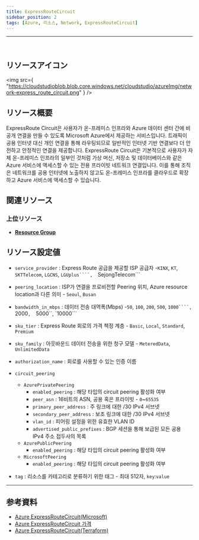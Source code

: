 ```yaml
---
title: ExpressRouteCircuit
sidebar_position: 2
tags: [Azure, 리소스, Network, ExpressRouteCircuit]
---
```


<hr />
<br />

## リソースアイコン

<img
    src={
        "https://cloudstudioblob.blob.core.windows.net/cloudstudio/azureImg/network-express_route_circuit.png"
    }
/>

## リソース概要

ExpressRoute Circuit은 사용자가 온-프레미스 인프라와 Azure 데이터 센터 간에 비공개 연결을 만들 수 있도록 Microsoft Azure에서 제공하는 서비스입니다.
트래픽이 공용 인터넷 대신 개인 연결을 통해 라우팅되므로 일반적인 인터넷 기반 연결보다 더 안전하고 안정적인 연결을 제공합니다.
ExpressRoute Circuit은 기본적으로 사용자가 자체 온-프레미스 인프라의 일부인 것처럼 가상 머신, 저장소 및 데이터베이스와 같은 Azure 서비스에 액세스할 수 있는 전용 프라이빗 네트워크 연결입니다.
이를 통해 조직은 네트워크를 공용 인터넷에 노출하지 않고도 온-프레미스 인프라를 클라우드로 확장하고 Azure 서비스에 액세스할 수 있습니다.

## 関連リソース

### 上位リソース

-   [**Resource Group**](https://docs.cstudio.app/docs/resource/azure/Base/ResourceGroup)

## リソース設定値

-   `service_provider` : Express Route 공급을 제공할 ISP 공급자 -`KINX`, `KT`, `SKTTelecom`, `LGCNS`, ` LGUplus````,   `SejongTelecom```

-   `peering_location` : ISP가 연결을 프로비전할 Peering 위치, Azure resource location과 다른 의미 - `Seoul`, `Busan`

-   `bandwidth_in_mbps` : 데이터 전송 대역폭(Mbps) -`50`, `100`, `200`, `500`, ` 1000````,   `2000`,  `5000``,  `10000```

-   `sku_tier` : Express Route 회로의 가격 책정 계층 - `Basic`, `Local`, `Standard`, `Premium`

-   `sku_family` : 아웃바운드 데이터 전송을 위한 청구 모델 - `MeteredData`, `UnlimitedData`

-   `authorization_name` : 회로를 사용할 수 있는 인증 이름

-   `circuit_peering`

    -   `AzurePrivatePeering`
        -   `enabled_peering` : 해당 타입의 circuit peering 활성화 여부
        -   `peer_asn` : 16비트의 ASN, 공용 혹은 프라이빗 - `0`~`65535`
        -   `primary_peer_address` : 주 링크에 대한 /30 IPv4 서브넷
        -   `secondary_peer_address` : 보조 링크에 대한 /30 IPv4 서브넷
        -   `vlan_id` : 피어링 설정을 위한 유효한 VLAN ID
        -   `advertised_public_prefixes` : BGP 세션을 통해 보급된 모든 공용 IPv4 주소 접두사의 목록
    -   `AzurePublicPeering`
        -   `enabled_peering` : 해당 타입의 circuit peering 활성화 여부
    -   `MicrosoftPeering`
        -   `enabled_peering` : 해당 타입의 circuit peering 활성화 여부

-   `tag` : 리소스를 카테고리로 분류하기 위한 태그 - 최대 512자, `key`:`value`

---

## 参考資料

-   [Azure ExpressRouteCircuit(Microsoft)](https://learn.microsoft.com/ko-kr/azure/expressroute/expressroute-circuit-peerings#circuits)
-   [Azure ExpressRouteCircuit 가격](https://azure.microsoft.com/en-us/pricing/details/expressroute/)
-   [Azure ExpressRouteCircuit(Terraform)](https://registry.terraform.io/providers/hashicorp/azurerm/latest/docs/resources/express_route_circuit)
